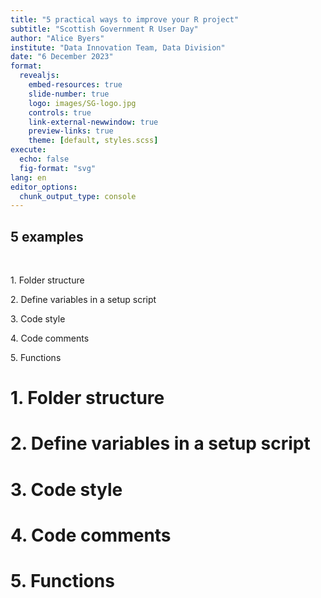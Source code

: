 ```yaml
---
title: "5 practical ways to improve your R project"
subtitle: "Scottish Government R User Day"
author: "Alice Byers"
institute: "Data Innovation Team, Data Division"
date: "6 December 2023"
format:
  revealjs: 
    embed-resources: true
    slide-number: true
    logo: images/SG-logo.jpg
    controls: true
    link-external-newwindow: true
    preview-links: true
    theme: [default, styles.scss]
execute:
  echo: false
  fig-format: "svg"
lang: en
editor_options: 
  chunk_output_type: console
---
```


## 5 examples

<br>

[1. Folder structure]{.fragment .fade-in-then-semi-out}

[2. Define variables in a setup script]{.fragment .fade-in-then-semi-out}

[3. Code style]{.fragment .fade-in-then-semi-out}

[4. Code comments]{.fragment .fade-in-then-semi-out}

[5. Functions]{.fragment .fade-in}


# 1. Folder structure {.h1-blue}

# 2. Define variables in a setup script {.h1-blue}

# 3. Code style {.h1-blue}

# 4. Code comments {.h1-blue}

# 5. Functions {.h1-blue}

